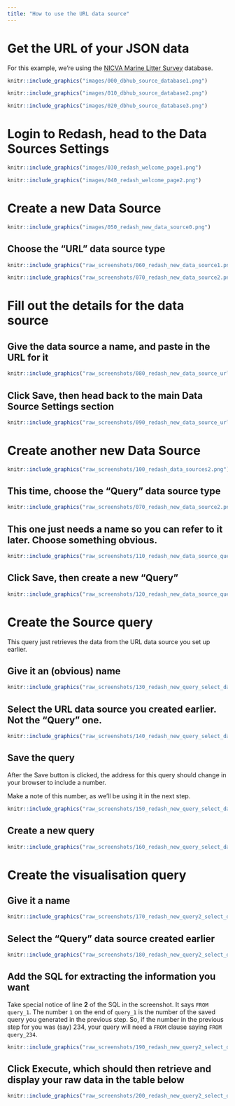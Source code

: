 ```yaml
---
title: "How to use the URL data source"
---
```


# Get the URL of your JSON data

For this example, we're using the [NICVA Marine Litter Survey](https://dbhub.io/nicva/Marine%20Litter%20Survey%20(Keep%20Northern%20Ireland%20Beautiful).sqlite) database.

```r
knitr::include_graphics("images/000_dbhub_source_database1.png")
```

```r
knitr::include_graphics("images/010_dbhub_source_database2.png")
```

```r
knitr::include_graphics("images/020_dbhub_source_database3.png")
```

# Login to Redash, head to the Data Sources Settings

```r
knitr::include_graphics("images/030_redash_welcome_page1.png")
```

```r
knitr::include_graphics("images/040_redash_welcome_page2.png")
```

# Create a new Data Source

```r
knitr::include_graphics("images/050_redash_new_data_source0.png")
```

## Choose the "URL" data source type

```r
knitr::include_graphics("raw_screenshots/060_redash_new_data_source1.png")
```

```r
knitr::include_graphics("raw_screenshots/070_redash_new_data_source2.png")
```

# Fill out the details for the data source

## Give the data source a name, and paste in the URL for it

```r
knitr::include_graphics("raw_screenshots/080_redash_new_data_source_url1.png")
```

## Click Save, then head back to the main Data Source Settings section

```r
knitr::include_graphics("raw_screenshots/090_redash_new_data_source_url2.png")
```

# Create another new Data Source

```r
knitr::include_graphics("raw_screenshots/100_redash_data_sources2.png")
```

## This time, choose the "Query" data source type

```r
knitr::include_graphics("raw_screenshots/070_redash_new_data_source2.png")
```

## This one just needs a name so you can refer to it later.  Choose something obvious.

```r
knitr::include_graphics("raw_screenshots/110_redash_new_data_source_query_mapper1.png")
```

## Click Save, then create a new "Query"

```r
knitr::include_graphics("raw_screenshots/120_redash_new_data_source_query_mapper2.png")
```

# Create the Source query

This query just retrieves the data from the URL data source you set up earlier.

## Give it an (obvious) name

```r
knitr::include_graphics("raw_screenshots/130_redash_new_query_select_data_source1.png")
```

## Select the URL data source you created earlier.  Not the "Query" one.

```r
knitr::include_graphics("raw_screenshots/140_redash_new_query_select_data_source2.png")
```

## Save the query

After the Save button is clicked, the address for this query should change in your browser
to include a number.

Make a note of this number, as we'll be using it in the next step.

```r
knitr::include_graphics("raw_screenshots/150_redash_new_query_select_data_source3.png")
```

## Create a new query

```r
knitr::include_graphics("raw_screenshots/160_redash_new_query_select_data_source4.png")
```

# Create the visualisation query

## Give it a name

```r
knitr::include_graphics("raw_screenshots/170_redash_new_query2_select_data_source1.png")
```

## Select the "Query" data source created earlier

```r
knitr::include_graphics("raw_screenshots/180_redash_new_query2_select_data_source2.png")
```

## Add the SQL for extracting the information you want

Take special notice of line **2** of the SQL in the screenshot.  It says `FROM query_1`.  The
number `1` on the end of `query_1` is the number of the saved query you generated in the
previous step.  So, if the number in the previous step for you was (say) 234, your query will
need a `FROM` clause saying `FROM query_234`.

```r
knitr::include_graphics("raw_screenshots/190_redash_new_query2_select_data_source3.png")
```

## Click Execute, which should then retrieve and display your raw data in the table below

```r
knitr::include_graphics("raw_screenshots/200_redash_new_query2_select_data_source4.png")
```
